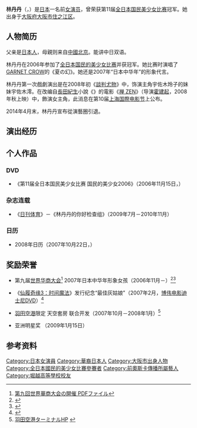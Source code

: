 {{noteTA
|G1 = JP Show
|G2 = Show
}}
{{NOT|林丹}}
{{藝人
|姓名 = 林丹丹
|類型 = 女演員
|外文名 = 林 丹丹
|外文 = ja
|羅馬拼音 = Hayashi Tantan 
|國籍 = {{JPN}}
|出生日期 = {{Birth date and age|1989|07|10}}
|出生地點 = {{JPN}}[[大阪府|大阪府]][[大阪市|大阪市]][[住之江区|住之江区]]
|逝世日期 = 
|逝世地點 = 
|職業 = [[演员|演员]]
|語言 = [[日语|日语]]、[[普通话|普通话]]
|活躍年代 = 2006年－2014年
|經紀公司 = [[奧斯卡传播|奧斯卡传播]]<small>（已解约）</small>
}}
{{Japanese|japanese=林 丹丹|kana=はやし たんたん|romaji=Hayashi Tantan }}

'''林丹丹'''（{{Lang-ja|'''林 丹丹'''}}，{{bd|1989年|7月10日|||catIdx=Hayashi}}）是[[日本|日本]]一名前[[女演员|女演员]]，曾荣获第11届[[全日本国民美少女比赛|全日本国民美少女比赛]]冠军。她出身于[[大阪府|大阪府]][[大阪市|大阪市]][[住之江区|住之江区]]。

== 人物简历 ==
父亲是[[日本人|日本人]]，母親则来自[[中國|中國]][[北京|北京]]。能讲中日双语。

林丹丹在2006年参加了[[全日本国民的美少女比赛|全日本国民的美少女比赛]]并获冠军。她比赛时演唱了[[GARNET_CROW|GARNET CROW]]的《夏の幻》。她还是2007年“日本中华年”的形象代言。

林丹丹第一次戲劇演出是在2008年初《[[談判尤物|談判尤物]]》中，饰演主角宇佐木玲子的妹妹宇佐木澪。在改编自[[長田紀生|長田紀生]]小說《{{lang|ja|道元 敗れざるもの}}》的電影《[[禅_ZEN|禅 ZEN]]》（导演[[霍建起|霍建起]]，2008年秋上映）中，飾演女主角，此消息在第10届[[上海国際电影节|上海国際电影节]]上公布。

2014年4月末，林丹丹宣布從演藝圈引退。

== 演出经历 ==

== 个人作品 ==
=== DVD ===
* 《第11届全日本国民美少女比赛 国民的美少女2006》（2006年11月15日，{{lang|en|E-Net Frontier}}）

=== 杂志连载 ===
* 《[[日刊体育|日刊体育]]》－《林丹丹的你好检查组》（2009年7月－2010年11月）

=== 日历 ===
* 2008年日历（2007年10月22日，{{lang|ja|ハゴロモ}}）

== 奖励荣誉 ==
* 第九届[[世界华商大会|世界华商大会]]<ref>[http://web.pref.hyogo.jp/contents/000071259.pdf 第九回世界華商大会の開催 PDFファイル]{{dead link|date=2018年1月 |bot=InternetArchiveBot |fix-attempted=yes }}</ref> 2007年日本中华年形象女孩（2006年11月－）<ref>{{Cite web |url=http://news.searchina.ne.jp/disp.cgi?y=2006&d=1108&f=business_1108_005.shtml |title=Serchina NEWS 日本中華年のイメージガール |access-date=2017-05-19 |archive-date=2009-09-23 |archive-url=https://web.archive.org/web/20090923215010/http://news.searchina.ne.jp/disp.cgi?y=2006&d=1108&f=business_1108_005.shtml |dead-url=no }}</ref><ref>{{cite web|author1=新浪财经|title=第九届世界华商大会暨2007日本中华年形象女孩|url=http://finance.sina.com.cn/hy/20061123/18203104579.shtml|publisher=[[新浪网|新浪网]]|accessdate=2017-05-19|archive-date=2019-06-13|archive-url=https://web.archive.org/web/20190613100158/http://finance.sina.com.cn/hy/20061123/18203104579.shtml|dead-url=no}}</ref>

* 《[[仙履奇缘3：时间魔法|仙履奇缘3：时间魔法]]》发行纪念“最佳灰姑娘”（2007年2月，[[華特迪士尼影業集團|博伟电影]][[华特迪士尼公司|迪士尼]]DVD）<ref>{{Cite web |url=http://blog.television.co.jp/entertainment/entnews/2007/02/post_96.html |title=ザ・テレビジョン エンターテイメントNews |access-date=2017-05-19 |archive-date=2012-01-30 |archive-url=https://web.archive.org/web/20120130055431/http://blog.television.co.jp/entertainment/entnews/2007/02/post_96.html |dead-url=no }}</ref>

* [[東京國際機場|羽田空港]]限定 天空套房 联合开发（2007年10月－2008年1月）<ref>[http://www.bigbird-shopping.com/event_colombin.msp 羽田空港ターミナルHP] {{webarchive|url=https://web.archive.org/web/20090316205417/http://www.bigbird-shopping.com/event_colombin.msp |date=2009-03-16 }}</ref>

* {{lang|en|2009 Asia Model Festival Awards}} 亚洲明星奖 （2009年1月15日）

== 参考资料 ==
{{Reflist}}

{{全日本國民美少女比賽}}

{{DEFAULTSORT:Hayashi Tantan}}
[[Category:日本女演員|Category:日本女演員]]
[[Category:華裔日本人|Category:華裔日本人]]
[[Category:大阪市出身人物|Category:大阪市出身人物]]
[[Category:全日本國民的美少女比賽參賽者|Category:全日本國民的美少女比賽參賽者]]
[[Category:前奧斯卡傳播所屬藝人|Category:前奧斯卡傳播所屬藝人]]
[[Category:堀越高等學校校友|Category:堀越高等學校校友]]